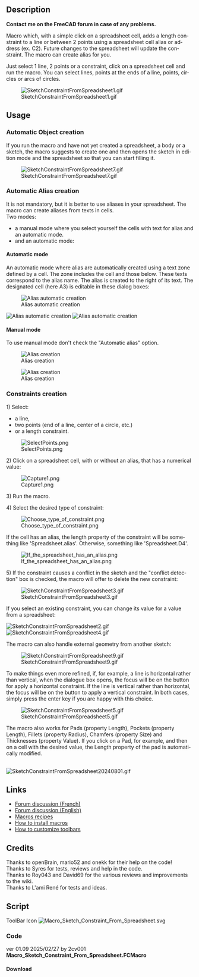 <languages/>

<div lang="en" dir="ltr" class="mw-content-ltr">
{{Macro
|Name=Macro Sketch Constraint From Spreadsheet
|Description=Macro which, with a simple click on a spreadsheet cell, adds a length constraint to a line, a circle, or between 2 points using a spreadsheet cell alias or address (ex. C2). Future changes to the spreadsheet will update the constraint. The macro can create alias for you.<br>Just select 1 line, 2 points or a constraint, click on a spreadsheet cell and run the macro. You can select lines, points at the ends of a line, points, circles or arcs of circles.<br>
|Author=2cv001
|Download=[https://wiki.freecad.org/images/d/dc/Macro_Sketch_Constraint_From_Spreadsheet.svg ToolBar icon]
|Version=01.09
|Date=2025-02-27
|FCVersion=All
}}
</div>

<div lang="en" dir="ltr" class="mw-content-ltr">
== Description ==
</div>

<div lang="en" dir="ltr" class="mw-content-ltr">
'''Contact me on the FreeCAD forum in case of any problems.'''
</div>

<div lang="en" dir="ltr" class="mw-content-ltr">
Macro which, with a simple click on a spreadsheet cell, adds a length constraint to a line or between 2 points using a spreadsheet cell alias or address (ex. C2). Future changes to the spreadsheet will update the constraint. The macro can create alias for you.
</div>

<div lang="en" dir="ltr" class="mw-content-ltr">
Just select 1 line, 2 points or a constraint, click on a spreadsheet cell and run the macro. You can select lines, points at the ends of a line, points, circles or arcs of circles.
</div>

[[File:SketchConstraintFromSpreadsheet1.gif]]

{{Codeextralink|https://raw.githubusercontent.com/2cv001/FreeCAD-macros/master/Spreadsheet/Sketch_Constraint_From_Spreadsheet.FCMacro}}

<div lang="en" dir="ltr" class="mw-content-ltr">
== Usage ==
</div>

<div lang="en" dir="ltr" class="mw-content-ltr">
=== Automatic Object creation ===
</div>

<div lang="en" dir="ltr" class="mw-content-ltr">
If you run the macro and have not yet created a spreadsheet, a body or a sketch, the macro suggests to create one and then opens the sketch in edition mode and the spreadsheet so that you can start filling it.
</div>

[[File:SketchConstraintFromSpreadsheet7.gif]]

<div lang="en" dir="ltr" class="mw-content-ltr">
=== Automatic Alias creation ===
</div>

<div lang="en" dir="ltr" class="mw-content-ltr">
It is not mandatory, but it is better to use aliases in your spreadsheet. The macro can create aliases from texts in cells.<br>
Two modes:
* a manual mode where you select yourself the cells with text for alias and an automatic mode.
* and an automatic mode:
</div>

<div lang="en" dir="ltr" class="mw-content-ltr">
==== Automatic mode ====
</div>

<div lang="en" dir="ltr" class="mw-content-ltr">
An automatic mode where alias are automatically created using a text zone defined by a cell. The zone includes the cell and those below. These texts correspond to the alias name. The alias is created to the right of its text. The designated cell (here A3) is editable in these dialog boxes:
</div>

[[File:SketchConstraintFromSpreadsheet2302.png|alt=Alias automatic creation|Alias automatic creation]]

[[File:SketchConstraintFromSpreadsheet2303.png|alt=Alias automatic creation|Alias automatic creation]]
[[File:SketchConstraintFromSpreadsheet2304.gif|alt=Alias automatic creation|Alias automatic creation]]
<br>


<div lang="en" dir="ltr" class="mw-content-ltr">
==== Manual mode ====
</div>

<div lang="en" dir="ltr" class="mw-content-ltr">
To use manual mode don't check the "Automatic alias" option.
</div>

[[File:SketchConstraintFromSpreadsheet2301.png|alt=Alias creation|Alias creation]]

[[File:SketchConstraintFromSpreadsheet8.gif|alt=Alias creation|Alias creation]]

<div lang="en" dir="ltr" class="mw-content-ltr">
=== Constraints creation ===
</div>

<div lang="en" dir="ltr" class="mw-content-ltr">
1) Select:
* a line,
* two points (end of a line, center of a circle, etc.)
* or a length constraint.
</div>

[[File:SelectPoints.png]]

<div lang="en" dir="ltr" class="mw-content-ltr">
2) Click on a spreadsheet cell, with or without an alias, that has a numerical value:
</div>

[[File:Capture1.png]]

<div lang="en" dir="ltr" class="mw-content-ltr">
3) Run the macro.
</div>

<div lang="en" dir="ltr" class="mw-content-ltr">
4) Select the desired type of constraint:
</div>

[[File:Choose type of constraint.png]]

<div lang="en" dir="ltr" class="mw-content-ltr">
If the cell has an alias, the length property of the constraint will be something like 'Spreadsheet.alias'. Otherwise, something like 'Spreadsheet.D4'.
</div>

[[File:If_the_spreadsheet_has_an_alias.png]]

<div lang="en" dir="ltr" class="mw-content-ltr">
5) If the constraint causes a conflict in the sketch and the "conflict detection" box is checked, the macro will offer to delete the new constraint:
</div>

[[File:SketchConstraintFromSpreadsheet3.gif]]

<div lang="en" dir="ltr" class="mw-content-ltr">
If you select an existing constraint, you can change its value for a value from a spreadsheet:
</div>

[[File:SketchConstraintFromSpreadsheet2.gif]]
[[File:SketchConstraintFromSpreadsheet4.gif]]

<div lang="en" dir="ltr" class="mw-content-ltr">
The macro can also handle external geometry from another sketch:
</div>
[[File:SketchConstraintFromSpreadsheet9.gif]]

<div lang="en" dir="ltr" class="mw-content-ltr">
To make things even more refined, if, for example, a line is horizontal rather than vertical, when the dialogue box opens, the focus will be on the button for apply a horizontal constraint. If the line is vertical rather than horizontal, the focus will be on the button to apply a vertical constraint. In both cases, simply press the enter key if you are happy with this choice.
</div>


[[File:SketchConstraintFromSpreadsheet5.gif]]

<div lang="en" dir="ltr" class="mw-content-ltr">
The macro also works for Pads (property Length), Pockets (property Length), Fillets (property Radius), Chamfers (property Size) and Thicknesses (property Value). If you click on a Pad, for example, and then on a cell with the desired value, the Length property of the pad is automatically modified.
</div>
<br>

[[File:SketchConstraintFromSpreadsheet20240801.gif]]

<div lang="en" dir="ltr" class="mw-content-ltr">
== Links ==
</div>

<div lang="en" dir="ltr" class="mw-content-ltr">
* [https://forum.freecad.org/viewtopic.php?t=75972 Forum discussion (French)]
* [https://forum.freecad.org/viewtopic.php?style=5&t=76990 Forum discussion (English)]
* [[Macros_recipes|Macros recipes]]
* [[How_to_install_macros|How to install macros]]
* [[Customize_Toolbars|How to customize toolbars]]
</div>

<div lang="en" dir="ltr" class="mw-content-ltr">
== Credits ==
</div>

<div lang="en" dir="ltr" class="mw-content-ltr">
Thanks to openBrain, mario52 and onekk for their help on the code!<br/>
Thanks to Syres	for tests, reviews and help in the code.<br/>
Thanks to Roy043 and David69 for the various reviews and improvements to the wiki.<br/>
Thanks to L'ami René for tests and ideas.
</div>

<div lang="en" dir="ltr" class="mw-content-ltr">
== Script ==
</div>

<div lang="en" dir="ltr" class="mw-content-ltr">
ToolBar Icon [[Image:Macro_Sketch_Constraint_From_Spreadsheet.svg]]
</div>

<div lang="en" dir="ltr" class="mw-content-ltr">
=== Code ===
</div>

ver 01.09 2025/02/27 by 2cv001 '''Macro_Sketch_Constraint_From_Spreadsheet.FCMacro'''
<div lang="en" dir="ltr" class="mw-content-ltr">
==== Download ====
</div> 
<br>
{{CodeDownload|https://raw.githubusercontent.com/2cv001/FreeCAD-macros/master/Spreadsheet/Sketch_Constraint_From_Spreadsheet.FCMacro| Download latest version of the macro}}